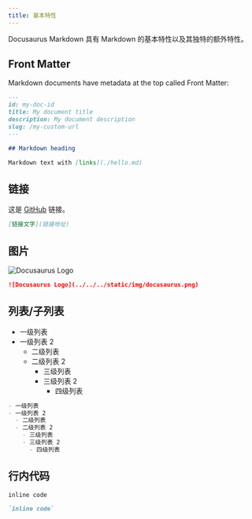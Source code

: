 ```yaml
---
title: 基本特性
---
```


Docusaurus Markdown 具有 Markdown 的基本特性以及其独特的额外特性。

## Front Matter

Markdown documents have metadata at the top called Front Matter:

```markdown
---
id: my-doc-id
title: My document title
description: My document description
slug: /my-custom-url
---

## Markdown heading

Markdown text with [links](./hello.md)
```

## 链接

这是 [GitHub](https://github.com/recallwei/) 链接。

```markdown
[链接文字](链接地址)
```

## 图片

![Docusaurus Logo](../../../../static/img/docusaurus.png)

```markdown
![Docusaurus Logo](../../../static/img/docusaurus.png)
```

## 列表/子列表

- 一级列表
- 一级列表 2
  - 二级列表
  - 二级列表 2
    - 三级列表
    - 三级列表 2
      - 四级列表

```markdown
- 一级列表
- 一级列表 2
  - 二级列表
  - 二级列表 2
    - 三级列表
    - 三级列表 2
      - 四级列表
```

## 行内代码

`inline code`

```markdown
`inline code`
```
